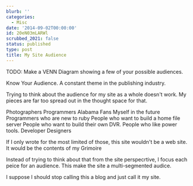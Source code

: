 ```yaml
---
blurb: ''
categories:
  - Misc
date: '2014-09-02T00:00:00'
id: 20eN03mLARWl
scrubbed_2021: false
status: published
type: post
title: My Site Audience
---
```


TODO: Make a VENN Diagram showing a few of your possible audiences. 


Know Your Audience. A constant theme in the publishing industry. 

Trying to think about the audience for my site as a whole doesn't work. My pieces are far too spread out in the thought space for that. 

Photographers
Programmers
Alabama Fans
Myself in the future
Programmers who are new to ruby
People who want to build a home file server
People who want to build their own DVR.
People who like power tools.
Developer
Designers



If I only wrote for the most limited of those, this site wouldn't be a web site. It would be the contents of my Grimoire 


Instead of trying to think about that from the site perspecrtive, I focus each peice for an audience. This make the site a multi-segmented audice. 

I suppose I should stop calling this a blog and just call it my site. 





